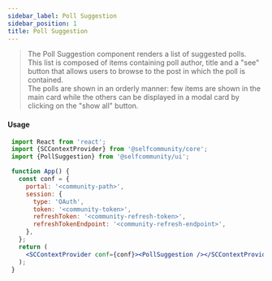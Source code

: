 ```yaml
---
sidebar_label: Poll Suggestion
sidebar_position: 1
title: Poll Suggestion
---
```


> The Poll Suggestion component renders a list of suggested polls.<br/>
This list is composed of items containing poll author, title and a "see" button that allows users to browse to the post in which the poll is contained.<br/>
The polls are shown in an orderly manner: few items are shown in the main card while the others can be displayed in a modal card by clicking on the "show all" button.


<Logged><PollSuggestion/></Logged>

#### Usage

```jsx
 import React from 'react';
 import {SCContextProvider} from '@selfcommunity/core';
 import {PollSuggestion} from '@selfcommunity/ui';

 function App() {
   const conf = {
     portal: '<community-path>',
     session: {
       type: 'OAuth',
       token: '<community-token>',
       refreshToken: '<community-refresh-token>',
       refreshTokenEndpoint: '<community-refresh-endpoint>',
     },
   };
   return (
     <SCContextProvider conf={conf}><PollSuggestion /></SCContextProvider>
   );
 }
```